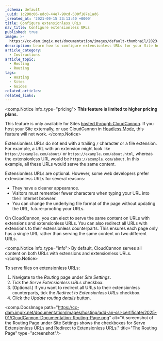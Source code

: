 ```yaml
---
_schema: default
_uuid: 1c290c06-edc0-44e7-90cd-500f187e1ad6
_created_at: '2021-09-15 23:13:40 +0000'
title: Configure extensionless URLs
nav_title: Configure extensionless URLs
published: true
image: >-
  https://cc-dam.imgix.net/documentation/images/default-thumbnail/2023-Q4/CloudCannon-Documentation-Thumbnail.png
description: Learn how to configure extensionless URLs for your Site hosted on CloudCannon.
article_category:
  - Instructions
article_topic:
  - Hosting
  - Routing
tags:
  - Hosting
  - Sites
  - Guides
related_articles:
related_links:
---
```

<comp.Notice info_type="pricing">
  **This feature is limited to higher pricing plans.**

  This feature is only available for Sites [hosted through CloudCannon](/documentation/articles/what-is-web-hosting/#hosting-on-cloud-cannon). If you host your Site externally, or use CloudCannon in [Headless Mode](/documentation/articles/what-is-headless-mode/), this feature will not work.
</comp.Notice>

Extensionless URLs do not end with a trailing `/` character or a file extension. For example, a URL with an extension might look like `https://example.com/about/` or `https://example.com/about.html`, whereas the extensionless URL would be `https://example.com/about`. In this example, all these URLs would serve the same content.

Extensionless URLs are optional. However, some web developers prefer extensionless URLs for several reasons:

* They have a cleaner appearance.
* Visitors must remember fewer characters when typing your URL into their Internet browser.
* You can change the underlying file format of the page without updating the URL, future-proofing your URLs.

On CloudCannon, you can elect to serve the same content on URLs with extensions and extensionless URLs. You can also redirect all URLs with extensions to their extensionless counterparts. This ensures each page only has a single URL rather than serving the same content on two different URLs.

<comp.Notice info_type="info">
  By default, CloudCannon serves all content on both URLs with extensions and extensionless URLs.
</comp.Notice>

To serve files on extensionless URLs:

1. Navigate to the *Routing* page under *Site Settings*.
2. Tick the *Serve Extensionless URLs* checkbox.
3. (Optional.) If you want to redirect all URLs to their extensionless counterparts, tick the *Redirect to Extensionless URLs* checkbox.
4. Click the *Update routing details* button.

<comp.DocsImage path="https://cc-dam.imgix.net/documentation/images/hosting/add-an-ssl-certificate/2025-01/CloudCannon-Documentation-Routing-Page.png" alt="A screenshot of the Routing Page under Site Settings shows the checkboxes for Serve Extensionless URLs and Redirect to Extensionless URLs." title="The Routing Page" type="screenshot"/>